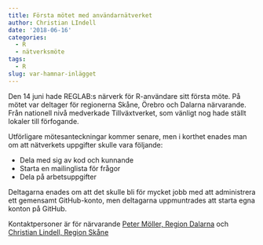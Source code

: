 ```yaml
---
title: Första mötet med användarnätverket
author: Christian LIndell
date: '2018-06-16'
categories:
  - R
  - nätverksmöte
tags:
  - R
slug: var-hamnar-inlägget
---
```


Den 14 juni hade REGLAB:s närverk för R-användare sitt första möte. På mötet var deltager för regionerna Skåne, Örebro och Dalarna närvarande. Från nationell nivå medverkade Tillväxtverket, som vänligt nog hade ställt lokaler till förfogande.

Utförligare mötesanteckningar kommer senare, men i korthet enades man om att nätverkets uppgifter skulle vara följande:

* Dela med sig av kod och kunnande
* Starta en mailinglista för frågor
* Dela på arbetsuppgifter

Deltagarna enades om att det skulle bli för mycket jobb med att administrera ett gemensamt GitHub-konto, men deltagarna uppmuntrades att starta egna konton på GitHub.

Kontaktpersoner är för närvarande [Peter Möller, Region Dalarna](mailto:peter.moller@regiondalarna.se) och [Christian Lindell, Region Skåne](mailto:christian.lindell@skane.se)



